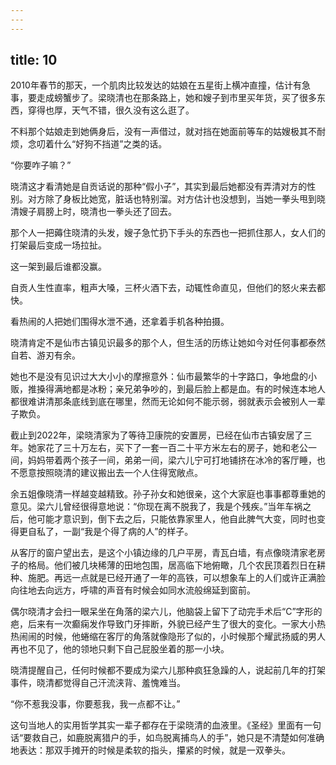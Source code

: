 ```yaml
---
---
---
```

title: 10
---





2010年春节的那天，一个肌肉比较发达的姑娘在五星街上横冲直撞，估计有急事，要走成螃蟹步了。梁晓清也在那条路上，她和嫂子到市里买年货，买了很多东西，穿得也厚，天气不错，很久没有这么逛了。

不料那个姑娘走到她俩身后，没有一声借过，就对挡在她面前等车的姑嫂极其不耐烦，念叨着什么“好狗不挡道”之类的话。

“你要咋子嘛？”

晓清这才看清她是自贡话说的那种“假小子”，其实到最后她都没有弄清对方的性别。对方除了身板比她宽，脏话也特别溜。对方估计也没想到，当她一拳头甩到晓清嫂子肩膀上时，晓清也一拳头还了回去。

那个人一把薅住晓清的头发，嫂子急忙扔下手头的东西也一把抓住那人，女人们的打架最后变成一场拉扯。

这一架到最后谁都没赢。

自贡人生性直率，粗声大嗓，三杯火酒下去，动辄性命直见，但他们的怒火来去都快。

看热闹的人把她们围得水泄不通，还拿着手机各种拍摄。

晓清肯定不是仙市古镇见识最多的那个人，但生活的历练让她如今对任何事都泰然自若、游刃有余。

她也不是没有见识过大大小小的摩擦意外：仙市最繁华的十字路口，争地盘的小贩，推搡得满地都是冰粉；亲兄弟争吵的，到最后脸上都是血。有的时候连本地人都很难讲清那条底线到底在哪里，然而无论如何不能示弱，弱就表示会被别人一辈子欺负。

截止到2022年，梁晓清家为了等待卫康院的安置房，已经在仙市古镇安居了三年。她家花了三十万左右，买下了一套一百二十平方米左右的房子，她和老公一间，妈妈带着两个孩子一间，弟弟一间，梁六儿宁可打地铺挤在冰冷的客厅睡，也不愿意按照晓清的建议搬出去一个人住得宽敞点。

余五姐像晓清一样越变越精致。孙子孙女和她很亲，这个大家庭也事事都尊重她的意见。梁六儿曾经很得意地说：“你现在离不脱我了，我是个残疾。”当年车祸之后，他可能才意识到，倒下去之后，只能依靠家里人，他自此脾气大变，同时也变得更自私了，一副“我是个得了病的人”的样子。

从客厅的窗户望出去，是这个小镇边缘的几户平房，青瓦白墙，有点像晓清家老房子的格局。他们被几块稀薄的田地包围，居高临下地俯瞰，几个农民顶着烈日在耕种、施肥。再远一点就是已经开通了一年的高铁，可以想象车上的人们或许正满脸向往地去向远方，呼啸的声音有时候会如同水流般绵延到窗前。

偶尔晓清才会扫一眼呆坐在角落的梁六儿，他脑袋上留下了动完手术后“C”字形的疤，后来有一次癫痫发作导致门牙摔断，外貌已经产生了很大的变化。一家大小热热闹闹的时候，他蜷缩在客厅的角落就像隐形了似的，小时候那个耀武扬威的男人再也不见了，他的领地只剩下自己屁股坐着的那一小块。

晓清提醒自己，任何时候都不要成为梁六儿那种疯狂急躁的人，说起前几年的打架事件，晓清都觉得自己汗流浃背、羞愧难当。

“你不惹我没事，你要惹我，我一点都不让。”

这句当地人的实用哲学其实一辈子都存在于梁晓清的血液里。《圣经》里面有一句话“要救自己，如鹿脱离猎户的手，如鸟脱离捕鸟人的手”，她只是不清楚如何准确地表达：那双手摊开的时候是柔软的指头，攥紧的时候，就是一双拳头。